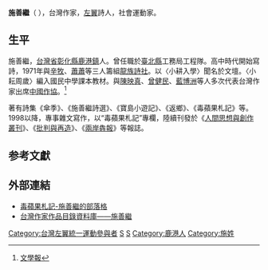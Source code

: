 '''施善繼'''（{{bd|1945年|4月6日|catIdx=Shi施}} ），台灣作家，[[左翼|左翼]]詩人，社會運動家。

== 生平 ==
施善繼，[[台灣省|台灣省]][[彰化縣|彰化縣]][[鹿港鎮|鹿港鎮]]人。曾任職於[[新北市|臺北縣]]工務局工程隊。高中時代開始寫詩，1971年與[[辛牧|辛牧]]、[[蕭蕭|蕭蕭]]等三人籌組[[龍族詩社|龍族詩社]]。以〈小耕入學〉聞名於文壇。〈小耘周歲〉編入國民中學課本教材。與[[陳映真|陳映真]]、[[曾健民|曾健民]]、[[藍博洲|藍博洲]]等人多次代表台灣作家出席[[中國作家協會|中國作協]]。<ref>[http://wenxue.news365.com.cn/6b/200611/t20061117_1179873.htm 文學報]{{dead link|date=2018年3月 |bot=InternetArchiveBot |fix-attempted=yes }}</ref>

著有詩集《傘季》、《施善繼詩選》、《寶島小遊記》、《返鄉》、《毒蘋果札記》等。1998以降，專事雜文寫作，以“毒蘋果札記”專欄，陸續刊發於《[[人間思想與創作叢刊|人間思想與創作叢刊]]》、《[[批判與再造|批判與再造]]》、《[[兩岸犇報|兩岸犇報]]》等報誌。

==参考文獻==
<div class="references-small">
<references />
</div>

==外部連結==
*[http://mass-age.com/wpmu/chigigi 毒蘋果札記-施善繼的部落格] {{Wayback|url=http://mass-age.com/wpmu/chigigi |date=20110810042043 }}
*[https://db.nmtl.gov.tw/Site4/s6/writerinfo?id=954 台灣作家作品目錄資料庫——施善繼] {{Wayback|url=https://db.nmtl.gov.tw/Site4/s6/writerinfo?id=954 |date=20211231223620 }}

[[Category:台灣左翼統一運動參與者|Category:台灣左翼統一運動參與者]]
[[Category:台灣作家|S]]
[[Category:台灣詩人|S]]
[[Category:鹿港人|Category:鹿港人]]
[[Category:施姓|Category:施姓]]